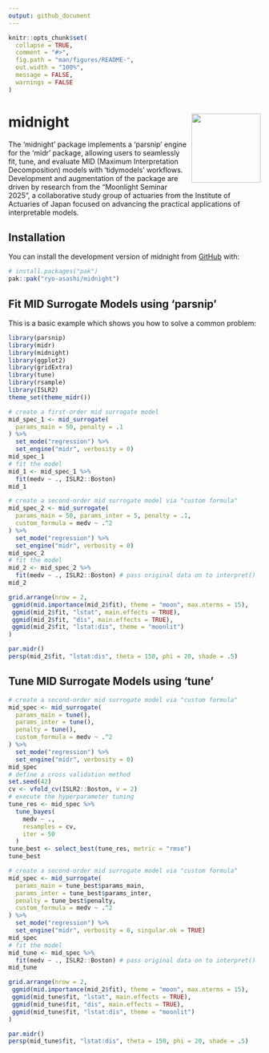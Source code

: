 ```yaml
---
output: github_document
---
```


<!-- README.md is generated from README.Rmd. Please edit that file -->

```r
knitr::opts_chunk$set(
  collapse = TRUE,
  comment = "#>",
  fig.path = "man/figures/README-",
  out.width = "100%",
  message = FALSE,
  warnings = FALSE
)
```

# midnight <img src="man/figures/logo.png" align="right" height="138"/>

<!-- badges: start -->

<!-- badges: end -->

The 'midnight' package implements a 'parsnip' engine for the 'midr' package, allowing users to seamlessly fit, tune, and evaluate MID (Maximum Interpretation Decomposition) models with 'tidymodels' workflows. Development and augmentation of the package are driven by research from the "Moonlight Seminar 2025", a collaborative study group of actuaries from the Institute of Actuaries of Japan focused on advancing the practical applications of interpretable models.

## Installation

You can install the development version of midnight from [GitHub](https://github.com/) with:

``` r
# install.packages("pak")
pak::pak("ryo-asashi/midnight")
```

## Fit MID Surrogate Models using 'parsnip'

This is a basic example which shows you how to solve a common problem:

```r
library(parsnip)
library(midr)
library(midnight)
library(ggplot2)
library(gridExtra)
library(tune)
library(rsample)
library(ISLR2)
theme_set(theme_midr())
```

```r
# create a first-order mid surrogate model
mid_spec_1 <- mid_surrogate(
  params_main = 50, penalty = .1
) %>%
  set_mode("regression") %>%
  set_engine("midr", verbosity = 0)
mid_spec_1
# fit the model
mid_1 <- mid_spec_1 %>%
  fit(medv ~ ., ISLR2::Boston)
mid_1
```

```r
# create a second-order mid surrogate model via "custom formula"
mid_spec_2 <- mid_surrogate(
  params_main = 50, params_inter = 5, penalty = .1,
  custom_formula = medv ~ .^2
) %>%
  set_mode("regression") %>%
  set_engine("midr", verbosity = 0)
mid_spec_2
# fit the model
mid_2 <- mid_spec_2 %>%
  fit(medv ~ ., ISLR2::Boston) # pass original data on to interpret()
mid_2
```

```r
grid.arrange(nrow = 2,
 ggmid(mid.importance(mid_2$fit), theme = "moon", max.nterms = 15),
 ggmid(mid_2$fit, "lstat", main.effects = TRUE),
 ggmid(mid_2$fit, "dis", main.effects = TRUE),
 ggmid(mid_2$fit, "lstat:dis", theme = "moonlit")
)
```

```r
par.midr()
persp(mid_2$fit, "lstat:dis", theta = 150, phi = 20, shade = .5)
```

## Tune MID Surrogate Models using 'tune'

```r
# create a second-order mid surrogate model via "custom formula"
mid_spec <- mid_surrogate(
  params_main = tune(),
  params_inter = tune(),
  penalty = tune(),
  custom_formula = medv ~ .^2
) %>%
  set_mode("regression") %>%
  set_engine("midr", verbosity = 0)
mid_spec
# define a cross validation method
set.seed(42)
cv <- vfold_cv(ISLR2::Boston, v = 2)
# execute the hyperparameter tuning
tune_res <- mid_spec %>%
  tune_bayes(
    medv ~ .,
    resamples = cv,
    iter = 50
  )
tune_best <- select_best(tune_res, metric = "rmse")
tune_best
```

```r
# create a second-order mid surrogate model via "custom formula"
mid_spec <- mid_surrogate(
  params_main = tune_best$params_main,
  params_inter = tune_best$params_inter,
  penalty = tune_best$penalty,
  custom_formula = medv ~ .^2
) %>%
  set_mode("regression") %>%
  set_engine("midr", verbosity = 0, singular.ok = TRUE)
mid_spec
# fit the model
mid_tune <- mid_spec %>%
  fit(medv ~ ., ISLR2::Boston) # pass original data on to interpret()
mid_tune
```

```r
grid.arrange(nrow = 2,
 ggmid(mid.importance(mid_2$fit), theme = "moon", max.nterms = 15),
 ggmid(mid_tune$fit, "lstat", main.effects = TRUE),
 ggmid(mid_tune$fit, "dis", main.effects = TRUE),
 ggmid(mid_tune$fit, "lstat:dis", theme = "moonlit")
)
```

```r
par.midr()
persp(mid_tune$fit, "lstat:dis", theta = 150, phi = 20, shade = .5)
```

